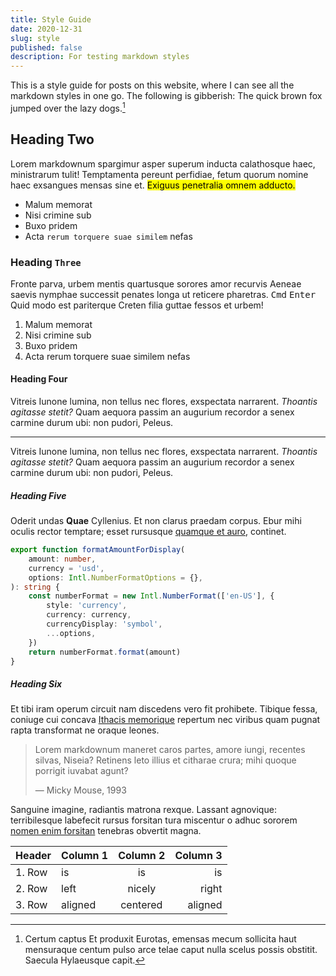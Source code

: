 ```yaml
---
title: Style Guide
date: 2020-12-31
slug: style
published: false
description: For testing markdown styles
---
```


This is a style guide for posts on this website, where I can see all the markdown styles in one go. The following is gibberish: The quick brown fox jumped over the lazy dogs.[^1]

## Heading Two

Lorem markdownum spargimur asper superum inducta calathosque haec, ministrarum tulit! Temptamenta pereunt perfidiae, fetum quorum nomine haec exsangues mensas sine et. <mark>Exiguus penetralia omnem adducto.</mark>

-   Malum memorat
-   Nisi crimine sub
-   Buxo pridem
-   Acta `rerum torquere suae similem` nefas

### Heading `Three`

Fronte parva, urbem mentis quartusque sorores amor recurvis Aeneae saevis nymphae successit penates longa ut reticere pharetras. <kbd>Cmd</kbd> <kbd>Enter</kbd> Quid modo est pariterque Creten filia guttae fessos et urbem!

1. Malum memorat
2. Nisi crimine sub
3. Buxo pridem
4. Acta rerum torquere suae similem nefas

#### Heading Four

Vitreis Iunone lumina, non tellus nec flores, exspectata narrarent. _Thoantis agitasse stetit?_ Quam aequora passim an augurium recordor a senex carmine durum ubi: non pudori, Peleus.

---

Vitreis Iunone lumina, non tellus nec flores, exspectata narrarent. _Thoantis agitasse stetit?_ Quam aequora passim an augurium recordor a senex carmine durum ubi: non pudori, Peleus.

##### Heading Five

Oderit undas **Quae** Cyllenius. Et non clarus praedam corpus. Ebur mihi oculis rector temptare; esset rursusque [quamque et auro](http://simulsimul.org/), continet.

```ts
export function formatAmountForDisplay(
    amount: number,
    currency = 'usd',
    options: Intl.NumberFormatOptions = {},
): string {
    const numberFormat = new Intl.NumberFormat(['en-US'], {
        style: 'currency',
        currency: currency,
        currencyDisplay: 'symbol',
        ...options,
    })
    return numberFormat.format(amount)
}
```

##### Heading Six

Et tibi iram operum circuit nam discedens vero fit prohibete. Tibique fessa, coniuge cui concava [Ithacis memorique](http://www.mariti.com/) repertum nec viribus quam pugnat rapta transformat ne oraque leones.

> Lorem markdownum maneret caros partes, amore iungi, recentes silvas, Niseia? Retinens leto illius et citharae crura; mihi quoque porrigit iuvabat agunt?
>
> — Micky Mouse, 1993

Sanguine imagine, radiantis matrona rexque. Lassant agnovique: terribilesque labefecit rursus forsitan tura miscentur o adhuc sororem [nomen enim forsitan](http://anno-hoc.org/pectusque) tenebras obvertit magna.

| Header | Column 1 | Column 2 | Column 3 |
| :----- | :------- | :------: | -------: |
| 1. Row | is       |    is    |       is |
| 2. Row | left     |  nicely  |    right |
| 3. Row | aligned  | centered |  aligned |

[^1]: Certum captus Et produxit Eurotas, emensas mecum sollicita haut mensuraque centum pulso arce telae caput nulla scelus possis obstitit. Saecula Hylaeusque capit.
